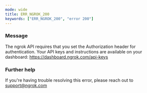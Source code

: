 ```yaml
---
mode: wide
title: ERR_NGROK_200
keywords: ["ERR_NGROK_200", "error 200"]
---
```



### Message

The ngrok API requires that you set the Authorization header for authentication. Your API keys and instructions are available on your dashboard: https://dashboard.ngrok.com/api-keys

<ErrorDetails />

### Further help

If you're having trouble resolving this error, please reach out to [support@ngrok.com](mailto:support@ngrok.com?subject=Help%20with%20ERR_NGROK_200)
